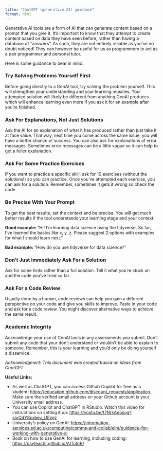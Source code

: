 ```yaml
---
title: "ChatGPT (generative AI) guidance"
format: html
---
```


Generative AI tools are a form of AI that can generate content based on a prompt that you give it. It's important to know that they attempt to create content based on data they have seen before, rather than having a database of "answers". As such, they are not entirely reliable as you've no doubt noticed! They can however be useful for us as programmers to act as a pair programmer and personal tutor.

Here is some guidance to bear in mind:

### Try Solving Problems Yourself First

Before going directly to a GenAI tool, try solving the problem yourself. This will strengthen your understanding and your learning muscles. Your attempted solution will likely be different from anything GenAI produces which will enhance learning even more if you ask it for an example after you're finished.

### Ask For Explanations, Not Just Solutions

Ask the AI for an explanation of what it has produced rather than just take it at face value. That way, next time you come across the same issue, you will have a better chance of success. You can also ask for explanations of error messages. Sometimes error messages can be a little vague so it can help to get a fuller explanation.

### Ask For Some Practice Exercises

If you want to practice a specific skill, ask for 10 exercises (without the solutions!) so you can practice. Once you've attempted each exercise, you can ask for a solution. Remember, sometimes it gets it wrong so check the code.

### Be Precise With Your Prompt

To get the best results, set the context and be precise. You will get much better results if the tool understands your learning stage and your context.

<b>Good example:</b> "Hi! I'm learning data science using the tidyverse. So far, I've learned the basics like x, y, z. Please suggest 2 options with examples for what I should learn next."

<b>Bad example:</b> "How do you use tidyverse for data science?"

### Don't Just Immediately Ask For a Solution

Ask for some hints rather than a full solution. Tell it what you're stuck on and the code you've tried so far.

### Ask For a Code Review

Usually done by a human, code reviews can help you gain a different perspective on your code and give you skills to improve. Paste in your code and ask for a code review. You might discover alternative ways to achieve the same result.

### Academic Integrity

Acknowledge your use of GenAI tools in any assessments you submit. Don't submit any code that your don't understand or wouldn't be able to explain to someone. Remember, this is your learning and you'd only be doing yourself a disservice.

<cite>Acknowledgment: This document was created based on ideas from ChatGPT</cite>

<b>Useful Links:</b>

-   As well as ChatGPT, you can access Github Copilot for free as a student: <https://education.github.com/discount_requests/application>. Make sure the verified email address on your Github account is your University email address.
-   You can use Copilot and ChatGPT in RStudio. Watch this video for instructions on setting it up: <https://youtu.be/t7NrkAeosog?si=QdY8cxbey_LlEzgz>
-   University's policy on GenAI: <https://information-services.ed.ac.uk/computing/comms-and-collab/elm/guidance-for-working-with-generative-ai>
-   Book on how to use GenAI for learning, including coding: <https://psyteachr.github.io/AITutoR/>
